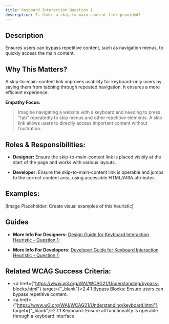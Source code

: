 ```yaml
---
title: Keyboard Interaction Question 1
description: Is there a skip-to-main-content link provided?
---
```

## Description

Ensures users can bypass repetitive content, such as navigation menus, to quickly access the main content.

## Why This Matters?

A skip-to-main-content link improves usability for keyboard-only users by saving them from tabbing through repeated navigation. It ensures a more efficient experience.

**Empathy Focus:**
> Imagine navigating a website with a keyboard and needing to press "tab" repeatedly to skip menus and other repetitive elements. A skip link allows users to directly access important content without frustration.

## Roles & Responsibilities:

- **Designer:** Ensure the skip-to-main-content link is placed visibly at the start of the page and works with various layouts.

- **Developer:** Ensure the skip-to-main-content link is operable and jumps to the correct content area, using accessible HTML/ARIA attributes.

## Examples:

[Image Placeholder: Create visual examples of this heuristic]

## Guides

- **More Info For Designers:** <a href="/docs/design-guide/keyboard-interaction/question-1">Design Guide for Keyboard Interaction Heuristic - Question 1;</a>

- **More Info For Developers:** <a href="/docs/developer-guide/keyboard-interaction/question-1">Developer Guide for Keyboard Interaction Heuristic - Question 1;</a>

## Related WCAG Success Criteria:

- <a href={"https://www.w3.org/WAI/WCAG21/Understanding/bypass-blocks.html"} target={"_blank"}>2.4.1 Bypass Blocks</a>: Ensure users can bypass repetitive content.
- <a href={"https://www.w3.org/WAI/WCAG21/Understanding/keyboard.html"} target={"_blank"}>2.1.1 Keyboard</a>: Ensure all functionality is operable through a keyboard interface.
